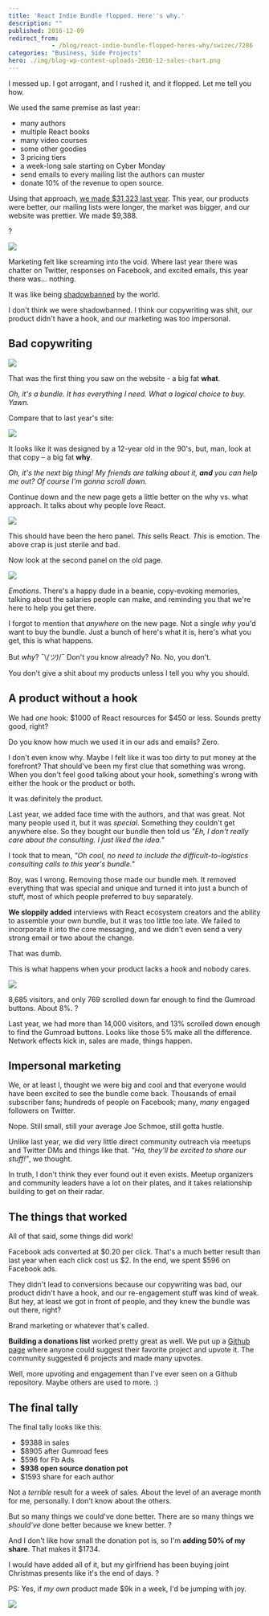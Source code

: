 ```yaml
---
title: 'React Indie Bundle flopped. Here''s why.'
description: ""
published: 2016-12-09
redirect_from: 
            - /blog/react-indie-bundle-flopped-heres-why/swizec/7286
categories: "Business, Side Projects"
hero: ./img/blog-wp-content-uploads-2016-12-sales-chart.png
---
```

I messed up. I got arrogant, and I rushed it, and it flopped. Let me tell you how.



We used the same premise as last year:



- many authors
- multiple React books
- many video courses
- some other goodies
- 3 pricing tiers
- a week-long sale starting on Cyber Monday
- send emails to every mailing list the authors can muster
- donate 10% of the revenue to open source.



Using that approach, [we made $31,323 last year](https://swizec.com/blog/react-indie-bundle-report-or-how-we-made-31k-in-a-week/swizec/6762). This year, our products were better, our mailing lists were longer, the market was bigger, and our website was prettier. We made $9,388.



?



![](./img/blog-wp-content-uploads-2016-12-sales-chart.png)



Marketing felt like screaming into the void. Where last year there was chatter on Twitter, responses on Facebook, and excited emails, this year there was… nothing.



It was like being [shadowbanned](https://en.wikipedia.org/wiki/Stealth_banning) by the world.



I don&#x27;t think we were shadowbanned. I think our copywriting was shit, our product didn&#x27;t have a hook, and our marketing was too impersonal.



## Bad copywriting



![](./img/blog-wp-content-uploads-2016-12-new-page.png)



That was the first thing you saw on the website - a big fat **what**.



_Oh, it&#x27;s a bundle. It has everything I need. What a logical choice to buy. Yawn._



Compare that to last year&#x27;s site:



![](./img/blog-wp-content-uploads-2016-12-old-page.png)



It looks like it was designed by a 12-year old in the 90&#x27;s, but, man, look at that copy – a big fat **why**.



_Oh, it&#x27;s the next big thing! My friends are talking about it, **and** you can help me out? Of course I&#x27;m gonna scroll down._



Continue down and the new page gets a little better on the why vs. what approach. It talks about why people love React.



![](./img/blog-wp-content-uploads-2016-12-why-love.png)



This should have been the hero panel. _This_ sells React. _This_ is emotion. The above crap is just sterile and bad.



Now look at the second panel on the old page.



![](./img/blog-wp-content-uploads-2016-12-for-engineers.png)



_Emotions_. There&#x27;s a happy dude in a beanie, copy-evoking memories, talking about the salaries people can make, and reminding you that we&#x27;re here to help you get there.



I forgot to mention that _anywhere_ on the new page. Not a single _why_ you&#x27;d want to buy the bundle. Just a bunch of here&#x27;s what it is, here&#x27;s what you get, this is what happens.



But _why_? ¯\\_(ツ)_/¯ Don&#x27;t you know already? No. No, you don&#x27;t.



You don&#x27;t give a shit about my products unless I tell you why you should.





## A product without a hook



We had _one_ hook: $1000 of React resources for $450 or less. Sounds pretty good, right?



Do you know how much we used it in our ads and emails? Zero.



I don&#x27;t even know why. Maybe I felt like it was too dirty to put money at the forefront? That should&#x27;ve been my first clue that something was wrong. When you don&#x27;t feel good talking about your hook, something&#x27;s wrong with either the hook or the product or both.



It was definitely the product.



Last year, we added face time with the authors, and that was great. Not many people used it, but it was _special_. Something they couldn&#x27;t get anywhere else. So they bought our bundle then told us _&quot;Eh, I don&#x27;t really care about the consulting. I just liked the idea.&quot;_



I took that to mean, _&quot;Oh cool, no need to include the difficult-to-logistics consulting calls to this year&#x27;s bundle.&quot;_



Boy, was I wrong. Removing those made our bundle meh. It removed everything that was special and unique and turned it into just a bunch of stuff, most of which people preferred to buy separately.



**We sloppily added** interviews with React ecosystem creators and the ability to assemble your own bundle, but it was too little too late. We failed to incorporate it into the core messaging, and we didn&#x27;t even send a very strong email or two about the change.



That was dumb.



This is what happens when your product lacks a hook and nobody cares.



![](./img/blog-wp-content-uploads-2016-12-Screen-Shot-2016-12-09-at-09.49.38.png)



8,685 visitors, and only 769 scrolled down far enough to find the Gumroad buttons. About 8%. ?



Last year, we had more than 14,000 visitors, and 13% scrolled down enough to find the Gumroad buttons. Looks like those 5% make all the difference. Network effects kick in, sales are made, things happen.



## Impersonal marketing



We, or at least I, thought we were big and cool and that everyone would have been excited to see the bundle come back. Thousands of email subscriber fans; hundreds of people on Facebook; many, _many_ engaged followers on Twitter.



Nope. Still small, still your average Joe Schmoe, still gotta hustle.



Unlike last year, we did very little direct community outreach via meetups and Twitter DMs and things like that. _&quot;Ha, they&#x27;ll be excited to share our stuff!&quot;_, we thought.



In truth, I don&#x27;t think they ever found out it even exists. Meetup organizers and community leaders have a lot on their plates, and it takes relationship building to get on their radar.



## The things that worked



All of that said, some things did work!



Facebook ads converted at $0.20 per click. That&#x27;s a much better result than last year when each click cost us $2. In the end, we spent $596 on Facebook ads.



They didn&#x27;t lead to conversions because our copywriting was bad, our product didn&#x27;t have a hook, and our re-engagement stuff was kind of weak. But hey, at least we got in front of people, and they knew the bundle was out there, right?



Brand marketing or whatever that&#x27;s called.



**Building a donations list** worked pretty great as well. We put up a [Github page](https://github.com/Swizec/react-indie-bundle-donations) where anyone could suggest their favorite project and upvote it. The community suggested 6 projects and made many upvotes.



Well, more upvoting and engagement than I&#x27;ve ever seen on a Github repository. Maybe others are used to more. :)



## The final tally



The final tally looks like this:



- $9388 in sales
- $8905 after Gumroad fees
- $596 for Fb Ads
- **$938 open source donation pot**
- $1593 share for each author



Not a _terrible_ result for a week of sales. About the level of an average month for me, personally. I don&#x27;t know about the others.



But so many things we could&#x27;ve done better. There are so many things we _should&#x27;ve_ done better because we knew better. ?



And I don&#x27;t like how small the donation pot is, so I&#x27;m **adding 50% of my share**. That makes it $1734.



I would have added all of it, but my girlfriend has been buying joint Christmas presents like it&#x27;s the end of days. ?



PS: Yes, if _my own_ product made $9k in a week, I&#x27;d be jumping with joy.



![](./img/DE0UKtk.jpg)